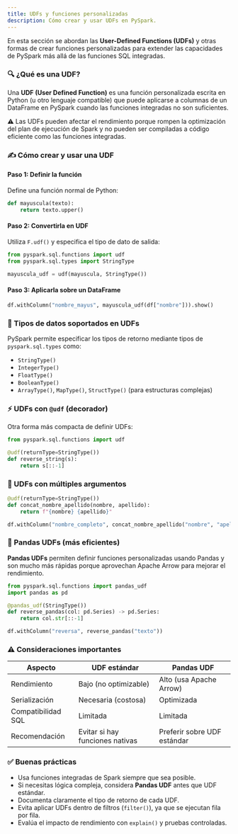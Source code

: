 ```yaml
---
title: UDFs y funciones personalizadas
description: Cómo crear y usar UDFs en PySpark.
---
```


En esta sección se abordan las **User-Defined Functions (UDFs)** y otras formas de crear funciones personalizadas para extender las capacidades de PySpark más allá de las funciones SQL integradas.

### 🔍 ¿Qué es una UDF?

Una **UDF (User Defined Function)** es una función personalizada escrita en Python (u otro lenguaje compatible) que puede aplicarse a columnas de un DataFrame en PySpark cuando las funciones integradas no son suficientes.

⚠️ Las UDFs pueden afectar el rendimiento porque rompen la optimización del plan de ejecución de Spark y no pueden ser compiladas a código eficiente como las funciones integradas.

### ✍️ Cómo crear y usar una UDF

#### Paso 1: Definir la función

Define una función normal de Python:

```python
def mayuscula(texto):
    return texto.upper()
```

#### Paso 2: Convertirla en UDF

Utiliza `F.udf()` y especifica el tipo de dato de salida:

```python
from pyspark.sql.functions import udf
from pyspark.sql.types import StringType

mayuscula_udf = udf(mayuscula, StringType())
```

#### Paso 3: Aplicarla sobre un DataFrame

```python
df.withColumn("nombre_mayus", mayuscula_udf(df["nombre"])).show()
```

### 🧠 Tipos de datos soportados en UDFs

PySpark permite especificar los tipos de retorno mediante tipos de `pyspark.sql.types` como:

* `StringType()`
* `IntegerType()`
* `FloatType()`
* `BooleanType()`
* `ArrayType()`, `MapType()`, `StructType()` (para estructuras complejas)

### ⚡ UDFs con `@udf` (decorador)

Otra forma más compacta de definir UDFs:

```python
from pyspark.sql.functions import udf

@udf(returnType=StringType())
def reverse_string(s):
    return s[::-1]
```

### 🧊 UDFs con múltiples argumentos

```python
@udf(returnType=StringType())
def concat_nombre_apellido(nombre, apellido):
    return f"{nombre} {apellido}"
```

```python
df.withColumn("nombre_completo", concat_nombre_apellido("nombre", "apellido"))
```

### 🧠 Pandas UDFs (más eficientes)

**Pandas UDFs** permiten definir funciones personalizadas usando Pandas y son mucho más rápidas porque aprovechan Apache Arrow para mejorar el rendimiento.

```python
from pyspark.sql.functions import pandas_udf
import pandas as pd

@pandas_udf(StringType())
def reverse_pandas(col: pd.Series) -> pd.Series:
    return col.str[::-1]
```

```python
df.withColumn("reversa", reverse_pandas("texto"))
```

### ⚠️ Consideraciones importantes

| Aspecto | UDF estándar | Pandas UDF |
|---|---|---|
| Rendimiento | Bajo (no optimizable) | Alto (usa Apache Arrow) |
| Serialización | Necesaria (costosa) | Optimizada |
| Compatibilidad SQL | Limitada | Limitada |
| Recomendación | Evitar si hay funciones nativas | Preferir sobre UDF estándar |

### ✅ Buenas prácticas

* Usa funciones integradas de Spark siempre que sea posible.
* Si necesitas lógica compleja, considera **Pandas UDF** antes que UDF estándar.
* Documenta claramente el tipo de retorno de cada UDF.
* Evita aplicar UDFs dentro de filtros (`filter()`), ya que se ejecutan fila por fila.
* Evalúa el impacto de rendimiento con `explain()` y pruebas controladas.